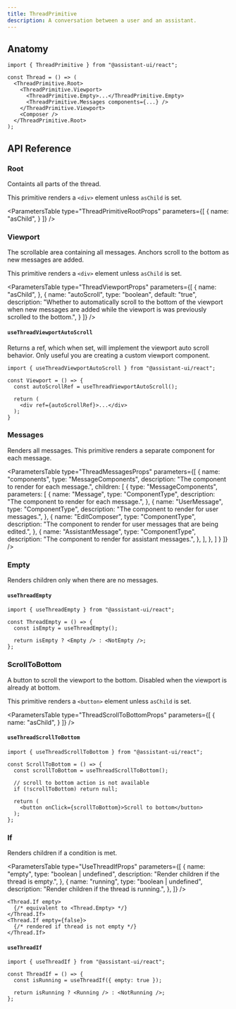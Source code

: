 ```yaml
---
title: ThreadPrimitive
description: A conversation between a user and an assistant.
---
```



## Anatomy

```tsx
import { ThreadPrimitive } from "@assistant-ui/react";

const Thread = () => (
  <ThreadPrimitive.Root>
    <ThreadPrimitive.Viewport>
      <ThreadPrimitive.Empty>...</ThreadPrimitive.Empty>
      <ThreadPrimitive.Messages components={...} />
    </ThreadPrimitive.Viewport>
    <Composer />
  </ThreadPrimitive.Root>
);
```

## API Reference

### Root

Containts all parts of the thread.

This primitive renders a `<div>` element unless `asChild` is set.

<ParametersTable
  type="ThreadPrimitiveRootProps"
  parameters={[
    {
      name: "asChild",
    }
  ]}
/>

### Viewport

The scrollable area containing all messages. Anchors scroll to the bottom as new messages are added.

This primitive renders a `<div>` element unless `asChild` is set.

<ParametersTable
  type="ThreadViewportProps"
  parameters={[ 
    {
      name: "asChild",
    },
    {
      name: "autoScroll",
      type: "boolean",
      default: "true",
      description: "Whether to automatically scroll to the bottom of the viewport when new messages are added while the viewport is was previously scrolled to the bottom.",
    }
  ]}
/>

#### `useThreadViewportAutoScroll`

Returns a ref, which when set, will implement the viewport auto scroll behavior.
Only useful you are creating a custom viewport component.

```tsx
import { useThreadViewportAutoScroll } from "@assistant-ui/react";

const Viewport = () => {
  const autoScrollRef = useThreadViewportAutoScroll();

  return (
    <div ref={autoScrollRef}>...</div>
  );
}
```

### Messages

Renders all messages. This primitive renders a separate component for each message.

<ParametersTable
  type="ThreadMessagesProps"
  parameters={[
    {
      name: "components",
      type: "MessageComponents",
      description: "The component to render for each message.",
      children: [
        {
          type: "MessageComponents",
          parameters: [
            {
              name: "Message",
              type: "ComponentType",
              description: "The component to render for each message.",
            },
            {
              name: "UserMessage",
              type: "ComponentType",
              description: "The component to render for user messages.",
            },
            {
              name: "EditComposer",
              type: "ComponentType",
              description: "The component to render for user messages that are being edited.",
            },
            {
              name: "AssistantMessage",
              type: "ComponentType",
              description: "The component to render for assistant messages.",
            },
          ],
        },
      ]
    }
  ]}
/>

### Empty

Renders children only when there are no messages.

#### `useThreadEmpty`

```tsx
import { useThreadEmpty } from "@assistant-ui/react";

const ThreadEmpty = () => {
  const isEmpty = useThreadEmpty();

  return isEmpty ? <Empty /> : <NotEmpty />;
};
```

### ScrollToBottom

A button to scroll the viewport to the bottom. Disabled when the viewport is already at bottom.

This primitive renders a `<button>` element unless `asChild` is set.

<ParametersTable
  type="ThreadScrollToBottomProps"
  parameters={[
    {
      name: "asChild",
    }
  ]}
/>

#### `useThreadScrollToBottom`

```tsx
import { useThreadScrollToBottom } from "@assistant-ui/react";

const ScrollToBottom = () => {
  const scrollToBottom = useThreadScrollToBottom();

  // scroll to bottom action is not available
  if (!scrollToBottom) return null;

  return (
    <button onClick={scrollToBottom}>Scroll to bottom</button>
  );
};
```

### If

Renders children if a condition is met.

<ParametersTable
  type="UseThreadIfProps"
  parameters={[
    {
      name: "empty",
      type: "boolean | undefined",
      description: "Render children if the thread is empty.",
    },
    {
      name: "running",
      type: "boolean | undefined",
      description: "Render children if the thread is running.",
    },
  ]}
/>

```tsx
<Thread.If empty>
  {/* equivalent to <Thread.Empty> */}
</Thread.If>
<Thread.If empty={false}>
  {/* rendered if thread is not empty */}
</Thread.If>
```

#### `useThreadIf`

```tsx
import { useThreadIf } from "@assistant-ui/react";

const ThreadIf = () => {
  const isRunning = useThreadIf({ empty: true });

  return isRunning ? <Running /> : <NotRunning />;
};
```